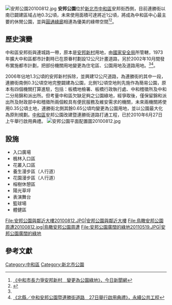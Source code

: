 [[File:安邦公園20100812.jpg|thumb]]
'''安邦公園'''位於[[新北市|新北市]][[中和區|中和區]]安邦街西側，目前連勝街以南已闢建區域占地0.3公頃，未來使用面積可達將近1公頃，將成為中和區中心最主要的休閒公園，並與[[圓通綠廊|圓通綠廊]]相連為優美的綠帶空間<ref>[http://www.nownews.com/2010/07/16/11490-2626428.htm 《中和市長力爭安邦新村　變更為公園綠地》，今日新聞網]</ref><ref name="北縣／中和安邦公園啟用典禮">{{Cite web |url=http://news.cts.com.tw/nownews/society/201006/201006270504641.html |title=《北縣／中和安邦公園啟用典禮　現場熱鬧滾滾》，華視新聞網 |access-date=2010-08-12 |archive-date=2016-03-09 |archive-url=https://web.archive.org/web/20160309221955/http://news.cts.com.tw/nownews/society/201006/201006270504641.html |dead-url=no }}</ref>。

==歷史演變==
中和區安邦街與連城路一帶，原本是[[安邦新村|安邦新村]]用地，由[[國家安全局|國家安全局]]所管轄，1973年擴大中和區都市計劃時已在原眷村劃設12公尺計畫道路，另於2002年10月間發布實施都市計劃，把部份機關用地變更為住宅區、公園用地及道路用地。<ref name="北縣／中和安邦公園啟用典禮"/><ref>[http://eem.pcc.gov.tw/eem/node/31650 《北縣／中和安邦公園暨連勝街道路　27日舉行啟用典禮》，永續公共工程]{{dead link|date=2017年12月 |bot=InternetArchiveBot |fix-attempted=yes }}</ref>。

2006年佔地1.3公頃的安邦新村拆除，並興建12公尺道路，為連勝街的其中一段，連勝街南側0.3公頃空地完整闢建為公園，北側1公頃空地則先施作為簡易公園，原本有四個機關打算進駐，包括：板橋地檢署、板橋行政執行處、中和稽徵所及中和二分局錦和派出所。但考量中和區欠缺足夠之公園綠地，經爭取後，僅保留錦和派出所及財政部中和稽徵所兩個較具有便民服務及維安需求的機關，未來兩機關將使用0.35公頃土地，連勝街北側其餘0.65公頃均變更為公園用地，並以公園最大化為原則規劃。[[中和區|中和區]]安邦公園改建暨連勝街道路打通工程，已於2010年6月27日上午舉行啟用典禮。
[[File:安邦公園平面配置圖20100812.jpg|thumb]]
==設施==
*入口廣場
*楓林入口區
*花叢入口區
*養生漫步區（人行道）
*花園漫步區（人行道）
*榕樹休憩區
*陽光草坪
*表演舞台
*籃球場
*體健區

<gallery>
File:安邦公園與鄰近大樓20100812.JPG|安邦公園與鄰近大樓
File:鳥瞰安邦公園周遭20100812.jpg|鳥瞰安邦公園周遭
File:安邦公園廣闊的綠地20110519.JPG|安邦公園廣闊的綠地
</gallery>

==參考文獻==
<div class="references-small">
<references></references>
</div>

[[Category:中和區|Category:中和區]]
[[Category:新北市公園|Category:新北市公園]]